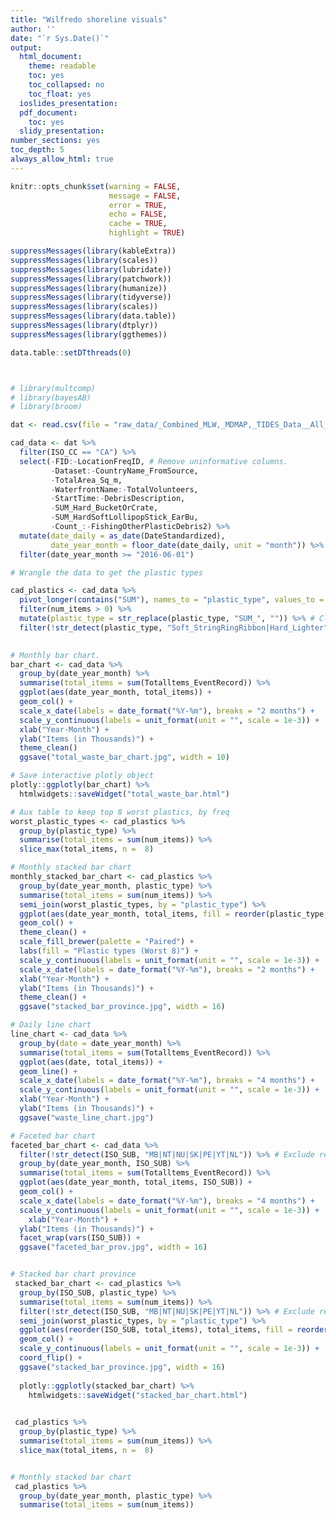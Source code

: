 ```yaml
---
title: "Wilfredo shoreline visuals"
author: ''
date: "`r Sys.Date()`"
output:
  html_document:
    theme: readable
    toc: yes
    toc_collapsed: no
    toc_float: yes
  ioslides_presentation:
  pdf_document:
    toc: yes
  slidy_presentation:
number_sections: yes
toc_depth: 5
always_allow_html: true
---
```

```r
knitr::opts_chunk$set(warning = FALSE,
                      message = FALSE,
                      error = TRUE,
                      echo = FALSE,
                      cache = TRUE,
                      highlight = TRUE)
```

```r
suppressMessages(library(kableExtra))
suppressMessages(library(scales))
suppressMessages(library(lubridate))
suppressMessages(library(patchwork))
suppressMessages(library(humanize))
suppressMessages(library(tidyverse))
suppressMessages(library(scales))
suppressMessages(library(data.table))
suppressMessages(library(dtplyr))
suppressMessages(library(ggthemes))

data.table::setDTthreads(0)



# library(multcomp)
# library(bayesAB)
# library(broom)
```

```r
dat <- read.csv(file = "raw_data/_Combined_MLW,_MDMAP,_TIDES_Data__All_Points,_2015-2018.csv", stringsAsFactors = F)

cad_data <- dat %>% 
  filter(ISO_CC == "CA") %>% 
  select(-FID:-LocationFreqID, # Remove uninformative columns.
         -Dataset:-CountryName_FromSource,
         -TotalArea_Sq_m,
         -WaterfrontName:-TotalVolunteers,
         -StartTime:-DebrisDescription,
         -SUM_Hard_BucketOrCrate,
         -SUM_HardSoftLollipopStick_EarBu,
         -Count_:-FishingOtherPlasticDebris2) %>% 
  mutate(date_daily = as_date(DateStandardized), 
         date_year_month = floor_date(date_daily, unit = "month")) %>% # Create year-month field.
  filter(date_year_month >= "2016-06-01")

# Wrangle the data to get the plastic types

cad_plastics <- cad_data %>% 
  pivot_longer(contains("SUM"), names_to = "plastic_type", values_to = "num_items") %>% # Where the magic happens.
  filter(num_items > 0) %>% 
  mutate(plastic_type = str_replace(plastic_type, "SUM_", "")) %>% # Clean the names a bit.
  filter(!str_detect(plastic_type, "Soft_StringRingRibbon|Hard_Lighter")) # Clean up the visuals by removing low freq types.
  
```

```r
# Monthly bar chart.
bar_chart <- cad_data %>% 
  group_by(date_year_month) %>% 
  summarise(total_items = sum(Totalltems_EventRecord)) %>% 
  ggplot(aes(date_year_month, total_items)) +
  geom_col() +
  scale_x_date(labels = date_format("%Y-%m"), breaks = "2 months") +
  scale_y_continuous(labels = unit_format(unit = "", scale = 1e-3)) +
  xlab("Year-Month") + 
  ylab("Items (in Thousands)") +
  theme_clean()
  ggsave("total_waste_bar_chart.jpg", width = 10)

# Save interactive plotly object
plotly::ggplotly(bar_chart) %>% 
  htmlwidgets::saveWidget("total_waste_bar.html")

# Aux table to keep top 8 worst plastics, by freq
worst_plastic_types <- cad_plastics %>% 
  group_by(plastic_type) %>% 
  summarise(total_items = sum(num_items)) %>% 
  slice_max(total_items, n =  8)

# Monthly stacked bar chart 
monthly_stacked_bar_chart <- cad_plastics %>% 
  group_by(date_year_month, plastic_type) %>% 
  summarise(total_items = sum(num_items)) %>%
  semi_join(worst_plastic_types, by = "plastic_type") %>% 
  ggplot(aes(date_year_month, total_items, fill = reorder(plastic_type, -total_items))) +
  geom_col() +
  theme_clean() + 
  scale_fill_brewer(palette = "Paired") +
  labs(fill = "Plastic types (Worst 8)") +
  scale_y_continuous(labels = unit_format(unit = "", scale = 1e-3)) +
  scale_x_date(labels = date_format("%Y-%m"), breaks = "2 months") +
  xlab("Year-Month") + 
  ylab("Items (in Thousands)") +
  theme_clean() + 
  ggsave("stacked_bar_province.jpg", width = 16)

# Daily line chart
line_chart <- cad_data %>% 
  group_by(date = date_year_month) %>%  
  summarise(total_items = sum(Totalltems_EventRecord)) %>% 
  ggplot(aes(date, total_items)) +
  geom_line() +
  scale_x_date(labels = date_format("%Y-%m"), breaks = "4 months") +
  scale_y_continuous(labels = unit_format(unit = "", scale = 1e-3)) +
  xlab("Year-Month") + 
  ylab("Items (in Thousands)") + 
  ggsave("waste_line_chart.jpg")

# Faceted bar chart
faceted_bar_chart <- cad_data %>% 
  filter(!str_detect(ISO_SUB, "MB|NT|NU|SK|PE|YT|NL")) %>% # Exclude regions w/o major data points. Feel free to uncomment.
  group_by(date_year_month, ISO_SUB) %>% 
  summarise(total_items = sum(Totalltems_EventRecord)) %>% 
  ggplot(aes(date_year_month, total_items, ISO_SUB)) +
  geom_col() +
  scale_x_date(labels = date_format("%Y-%m"), breaks = "4 months") +
  scale_y_continuous(labels = unit_format(unit = "", scale = 1e-3)) +
    xlab("Year-Month") + 
  ylab("Items (in Thousands)") +
  facet_wrap(vars(ISO_SUB)) + 
  ggsave("faceted_bar_prov.jpg", width = 16)


# Stacked bar chart province
 stacked_bar_chart <- cad_plastics %>% 
  group_by(ISO_SUB, plastic_type) %>% 
  summarise(total_items = sum(num_items)) %>% 
  filter(!str_detect(ISO_SUB, "MB|NT|NU|SK|PE|YT|NL")) %>% # Exclude regions w/o major data points. Feel free to uncomment.
  semi_join(worst_plastic_types, by = "plastic_type") %>% 
  ggplot(aes(reorder(ISO_SUB, total_items), total_items, fill = reorder(plastic_type, -total_items))) +
  geom_col() +
  scale_y_continuous(labels = unit_format(unit = "", scale = 1e-3)) +
  coord_flip() +
  ggsave("stacked_bar_province.jpg", width = 16)
 
  plotly::ggplotly(stacked_bar_chart) %>% 
    htmlwidgets::saveWidget("stacked_bar_chart.html")
  
```


```r

 cad_plastics %>% 
  group_by(plastic_type) %>% 
  summarise(total_items = sum(num_items)) %>% 
  slice_max(total_items, n =  8)


# Monthly stacked bar chart 
 cad_plastics %>% 
  group_by(date_year_month, plastic_type) %>% 
  summarise(total_items = sum(num_items)) 
```


